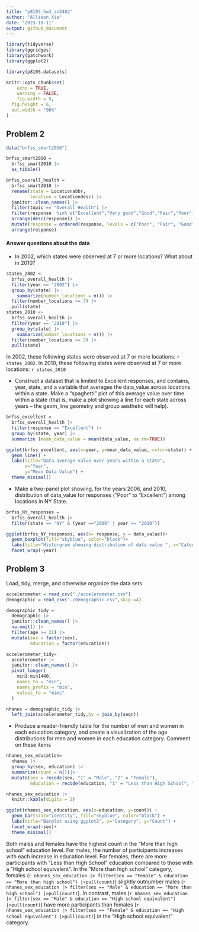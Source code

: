 ```yaml
---
title: "p8105_hw3_zx2482"
author: "Allison Xia"
date: "2023-10-11"
output: github_document
---
```


```r
library(tidyverse)
library(ggridges)
library(patchwork)
library(ggplot2)

library(p8105.datasets)

knitr::opts_chunk$set(
	echo = TRUE,
	warning = FALSE,
	fig.width = 8, 
  fig.height = 6,
  out.width = "90%"
)
```

## Problem 2
```r
data("brfss_smart2010") 

brfss_smart2010 = 
  brfss_smart2010 |> 
  as_tibble()
```

```r
brfss_overall_health =
  brfss_smart2010 |> 
  rename(state = Locationabbr,
         location = Locationdesc) |> 
  janitor::clean_names() |> 
  filter(topic == "Overall Health") |> 
  filter(response  %in% c("Excellent","Very good","Good","Fair","Poor")) |> 
  arrange(desc(response)) |> 
  mutate(response = ordered(response, levels = c("Poor", "Fair", "Good","Very good","Excellent"))) |> 
  arrange(response) 
```

#### Answer questions about the data

* In 2002, which states were observed at 7 or more locations? What about in 2010?
```r
states_2002 <- 
  brfss_overall_health |> 
  filter(year == "2002") |> 
  group_by(state) |> 
    summarize(number_locations = n()) |> 
  filter(number_locations >= 7) |> 
  pull(state)
states_2010 <- 
  brfss_overall_health |> 
  filter(year == "2010") |> 
  group_by(state) |> 
    summarize(number_locations = n()) |> 
  filter(number_locations >= 7) |> 
  pull(state)
```
In 2002, these following states were observed at 7 or more locations: `r states_2002`. In 2010, these following states were observed at 7 or more locations: `r states_2010`

* Construct a dataset that is limited to Excellent responses, and contains, year, state, and a variable that averages the data_value across locations within a state. Make a “spaghetti” plot of this average value over time within a state (that is, make a plot showing a line for each state across years – the geom_line geometry and group aesthetic will help).
```r
brfss_excellent = 
  brfss_overall_health |> 
  filter(response == "Excellent") |> 
  group_by(state, year) |> 
  summarize (mean_data_value = mean(data_value, na.rm=TRUE))
```

```r
ggplot(brfss_excellent, aes(x=year, y=mean_data_value, color=state)) +
  geom_line() +
  labs(title="Data average value over years within a state",
       x="Year",
       y="Mean Data Value") +
  theme_minimal()
```

* Make a two-panel plot showing, for the years 2006, and 2010, distribution of data_value for responses (“Poor” to “Excellent”) among locations in NY State.
```r
brfss_NY_responses = 
  brfss_overall_health |> 
  filter(state == "NY" & (year =="2006" | year == "2010"))
```

```r
ggplot(brfss_NY_responses, aes(x= response, y = data_value))+
  geom_boxplot(fill="skyblue", color="black")+
  labs(title="Historgram showing distribution of data value ", x="Category", y="Count") 
  facet_wrap(~year)
```

## Problem 3 

Load, tidy, merge, and otherwise organize the data sets
```r
accelerometer = read_csv("./accelerometer.csv")
demographic = read_csv("./demographic.csv",skip =4)
```
```r
demographic_tidy =
  demographic |> 
  janitor::clean_names() |> 
  na.omit() |> 
  filter(age >= 21) |> 
  mutate(sex = factor(sex),
         education = factor(education))
```

```r
accelerometer_tidy=
  accelerometer |> 
  janitor::clean_names() |> 
  pivot_longer(
    min1:min1440, 
    names_to = "min",
    names_prefix = "min",
    values_to = "mims"
  )
```

```r
nhanes = demographic_tidy |> 
  left_join(accelerometer_tidy,by = join_by(seqn))
```

* Produce a reader-friendly table for the number of men and women in each education category, and create a visualization of the age distributions for men and women in each education category. Comment on these items
```r
nhanes_sex_education=
  nhanes |>
  group_by(sex, education) |>
  summarize(count = n())|>
  mutate(sex = recode(sex, "1" = "Male", "2" = "Female"),
         education = recode(education, "1" = "Less than High School", "2" = "High school equivalent", "3"="More than high school"))

nhanes_sex_education |> 
  knitr::kable(digits = 2) 
```
```r
ggplot(nhanes_sex_education, aes(x=education, y=count)) +
  geom_bar(stat="identity", fill="skyblue", color="black") +
  labs(title="Barplot using ggplot2", x="Category", y="Count") +
  facet_wrap(~sex)+
  theme_minimal()
```
Both males and females have the highest count in the "More than high school" education level. For males, the number of participants increases with each increase in education level. For females, there are more participants with "Less than High School" education compared to those with a "High school equivalent". In the "More than high school" category, females (`r nhanes_sex_education |> filter(sex == "Female" & education == "More than high school") |>pull(count)`)  slightly outnumber males (`r nhanes_sex_education |> filter(sex == "Male" & education == "More than high school") |>pull(count)`). In contrast, males (`r nhanes_sex_education |> filter(sex == "Male" & education == "High school equivalent") |>pull(count)`) have more participants than females (`r nhanes_sex_education |> filter(sex == "Female" & education == "High school equivalent") |>pull(count)`) in the "High school equivalent" category.



